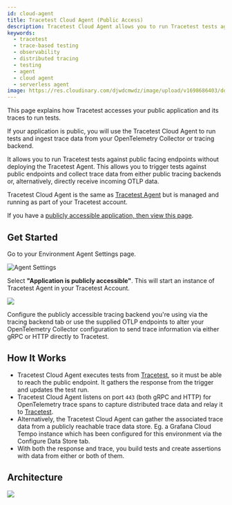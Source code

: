 ```yaml
---
id: cloud-agent
title: Tracetest Cloud Agent (Public Access)
description: Tracetest Cloud Agent allows you to run Tracetest tests against public facing endpoints without deploying the Tracetest Agent.
keywords:
  - tracetest
  - trace-based testing
  - observability
  - distributed tracing
  - testing
  - agent
  - cloud agent
  - serverless agent
image: https://res.cloudinary.com/djwdcmwdz/image/upload/v1698686403/docs/Blog_Thumbnail_14_rsvkmo.jpg
---
```


This page explains how Tracetest accesses your public application and its traces to run tests.

If your application is public, you will use the Tracetest Cloud Agent to run tests and ingest trace data from your OpenTelemetry Collector or tracing backend.

It allows you to run Tracetest tests against public facing endpoints without deploying the Tracetest Agent. This allows you to trigger tests against public endpoints and collect trace data from either public tracing backends or, alternatively, directly receive incoming OTLP data.

Tracetest Cloud Agent is the same as [Tracetest Agent](/concepts/agent) but is managed and running as part of your Tracetest account.

If you have a [publicly accessible application, then view this page](/concepts/cloud-agent).

## Get Started

Go to your Environment Agent Settings page.

![Agent Settings](https://res.cloudinary.com/djwdcmwdz/image/upload/v1712602150/docs/app.tracetest.io_organizations_ttorg_2179a9cd8ba8dfa5_environments_ttenv_597cf82c754c2a01_settings_2_bs2zc9.png)

Select **"Application is publicly accessible"**. This will start an instance of Tracetest Agent in your Tracetest Account.

![](https://res.cloudinary.com/djwdcmwdz/image/upload/v1712602455/docs/app.tracetest.io_organizations_ttorg_2179a9cd8ba8dfa5_environments_ttenv_597cf82c754c2a01_settings_3_xyexhw.png)

Configure the publicly accessible tracing backend you're using via the tracing backend tab or use the supplied OTLP endpoints to alter your OpenTelemetry Collector configuration to send trace information via either gRPC or HTTP directly to Tracetest.

## How It Works

- Tracetest Cloud Agent executes tests from [Tracetest](https://app.tracetest.io), so it must be able to reach the public endpoint. It gathers the response from the trigger and updates the test run.
- Tracetest Cloud Agent listens on port `443` (both gRPC and HTTP) for OpenTelemetry trace spans to capture distributed trace data and relay it to [Tracetest](https://app.tracetest.io).
- Alternatively, the Tracetest Cloud Agent can gather the associated trace data from a publicly reachable trace data store. Eg. a Grafana Cloud Tempo instance which has been configured for this environment via the Configure Data Store tab.
- With both the response and trace, you build tests and create assertions with data from either or both of them.

## Architecture

![](https://res.cloudinary.com/djwdcmwdz/image/upload/v1701291031/docs/cloud-agent.png)
